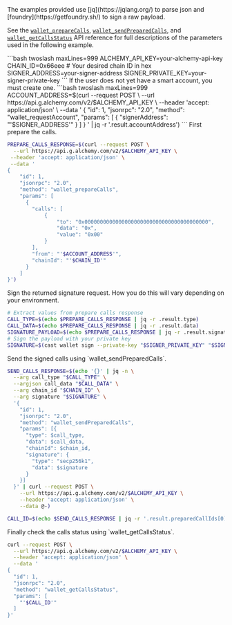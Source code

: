 <Info>
  The examples provided use [jq](https://jqlang.org/) to parse json and
  [foundry](https://getfoundry.sh/) to sign a raw payload.
</Info>

See the [`wallet_prepareCalls`](/docs/wallets/api/smart-wallets/wallet-api-endpoints/wallet-api-endpoints/wallet-prepare-calls),
[`wallet_sendPreparedCalls`](/docs/wallets/api/smart-wallets/wallet-api-endpoints/wallet-api-endpoints/wallet-send-prepared-calls),
and [`wallet_getCallsStatus`](/docs/wallets/api/smart-wallets/wallet-api-endpoints/wallet-api-endpoints/wallet-get-calls-status)
API reference for full descriptions of the parameters used in the following example.

<Steps>
    <Step title="Declare your secrets">
```bash twoslash maxLines=999
ALCHEMY_API_KEY=your-alchemy-api-key
CHAIN_ID=0x66eee # Your desired chain ID in hex
SIGNER_ADDRESS=your-signer-address
SIGNER_PRIVATE_KEY=your-signer-private-key
```
    </Step>

  <Step title="(If Needed) Request Account">
    If the user does not yet have a smart account, you must create one.
```bash twoslash maxLines=999
ACCOUNT_ADDRESS=$(curl --request POST \
  --url https://api.g.alchemy.com/v2/$ALCHEMY_API_KEY \
  --header 'accept: application/json' \
  --data '
{
  "id": 1,
  "jsonrpc": "2.0",
  "method": "wallet_requestAccount",
  "params": [
    { 
      "signerAddress": "'$SIGNER_ADDRESS'"
    }
  ]
}
' | jq -r '.result.accountAddress')
```
  </Step>

  <Step title="Prepare Calls">
    First prepare the calls.

```bash twoslash maxLines=999
PREPARE_CALLS_RESPONSE=$(curl --request POST \
  --url https://api.g.alchemy.com/v2/$ALCHEMY_API_KEY \
 --header 'accept: application/json' \
 --data '
{
    "id": 1,
    "jsonrpc": "2.0",
    "method": "wallet_prepareCalls",
    "params": [
      {
        "calls": [
            {
                "to": "0x0000000000000000000000000000000000000000",
                "data": "0x",
                "value": "0x00"
            }
        ],
        "from": "'$ACCOUNT_ADDRESS'",
        "chainId": "'$CHAIN_ID'"
      }
    ]
}')
```

  </Step>

  <Step title="Sign the Prepared Calls">
    Sign the returned signature request. How you do this will vary depending on your environment.

```bash twoslash maxLines=999
# Extract values from prepare calls response
CALL_TYPE=$(echo $PREPARE_CALLS_RESPONSE | jq -r .result.type)
CALL_DATA=$(echo $PREPARE_CALLS_RESPONSE | jq -r .result.data)
SIGNATURE_PAYLOAD=$(echo $PREPARE_CALLS_RESPONSE | jq -r .result.signatureRequest.data.raw)
# Sign the payload with your private key
SIGNATURE=$(cast wallet sign --private-key "$SIGNER_PRIVATE_KEY" "$SIGNATURE_PAYLOAD")
```

  </Step>

<Step title="Send the Prepared Calls">
  Send the signed calls using `wallet_sendPreparedCalls`.
  
```bash twoslash maxLines=999
SEND_CALLS_RESPONSE=$(echo '{}' | jq -n \
  --arg call_type "$CALL_TYPE" \
  --argjson call_data "$CALL_DATA" \
  --arg chain_id "$CHAIN_ID" \
  --arg signature "$SIGNATURE" \
  '{
    "id": 1,
    "jsonrpc": "2.0", 
    "method": "wallet_sendPreparedCalls",
    "params": [{
      "type": $call_type,
      "data": $call_data,
      "chainId": $chain_id,
      "signature": {
        "type": "secp256k1",
        "data": $signature
      }
    }]
  }' | curl --request POST \
    --url https://api.g.alchemy.com/v2/$ALCHEMY_API_KEY \
    --header 'accept: application/json' \
    --data @-)

CALL_ID=$(echo $SEND_CALLS_RESPONSE | jq -r '.result.preparedCallIds[0]')

````

</Step>

<Step title="Check the Calls Status">
  Finally check the calls status using `wallet_getCallsStatus`.

```bash twoslash maxLines=999
curl --request POST \
  --url https://api.g.alchemy.com/v2/$ALCHEMY_API_KEY \
  --header 'accept: application/json' \
  --data '
{
  "id": 1,
  "jsonrpc": "2.0",
  "method": "wallet_getCallsStatus",
  "params": [
    "'$CALL_ID'"
  ]
}'
````

</Step>

</Steps>

